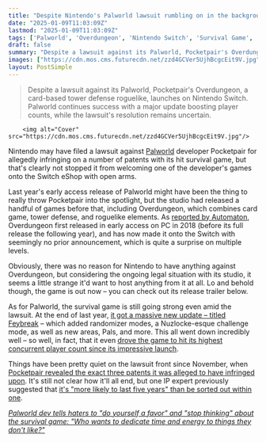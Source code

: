 ```yaml
---
title: "Despite Nintendo's Palworld lawsuit rumbling on in the background, developer Pocketpair releases its old roguelike card game on the Switch"
date: "2025-01-09T11:03:09Z"
lastmod: "2025-01-09T11:03:09Z"
tags: ['Palworld', 'Overdungeon', 'Nintendo Switch', 'Survival Game', 'Card Game', 'Tower Defense', 'Roguelike', 'Lawsuit', 'Early Access', 'PC']
draft: false
summary: "Despite a lawsuit against its Palworld, Pocketpair's Overdungeon, a card-based tower defense roguelike,  launches on Nintendo Switch.  Palworld continues success with a major update boosting player counts, while the lawsuit's resolution remains uncertain."
images: ["https://cdn.mos.cms.futurecdn.net/zzd4GCVer5UjhBcgcEit9V.jpg"]
layout: PostSimple
---
```

> Despite a lawsuit against its Palworld, Pocketpair's Overdungeon, a card-based tower defense roguelike,  launches on Nintendo Switch.  Palworld continues success with a major update boosting player counts, while the lawsuit's resolution remains uncertain.


        <img alt="Cover" src="https://cdn.mos.cms.futurecdn.net/zzd4GCVer5UjhBcgcEit9V.jpg"/>
        
Nintendo may have filed a lawsuit against [<u>Palworld</u>](https://www.gamesradar.com/games/action/palworld-guide/) developer Pocketpair for allegedly infringing on a number of patents with its hit survival game, but that's clearly not stopped it from welcoming one of the developer's games onto the Switch eShop with open arms.

Last year's early access release of Palworld might have been the thing to really throw Pocketpair into the spotlight, but the studio had released a handful of games before that, including Overdungeon, which combines card game, tower defense, and roguelike elements. As [<u>reported by Automaton</u>](https://automaton-media.com/en/news/palworld-developer-pocketpair-releases-overdungeon-on-nintendo-switch/), Overdungeon first released in early access on PC in 2018 (before its full release the following year), and has now made it onto the Switch with seemingly no prior announcement, which is quite a surprise on multiple levels. 

Obviously, there was no reason for Nintendo to have anything against Overdungeon, but considering the ongoing legal situation with its studio, it seems a little strange it'd want to host anything from it at all. Lo and behold though, the game is out now – you can check out its release trailer below.

As for Palworld, the survival game is still going strong even amid the lawsuit. At the end of last year, [<u>it got a massive new update – titled Feybreak</u>](https://www.gamesradar.com/games/open-world/palworlds-feybreak-update-adds-a-built-in-nuzlocke-mode-to-the-open-world-survival-game-and-a-taste-of-next-years-terraria-crossover/) – which added randomizer modes, a Nuzlocke-esque challenge mode, as well as new areas, Pals, and more. This all went down incredibly well – so well, in fact, that it even [<u>drove the game to hit its highest concurrent player count since its impressive launch</u>](https://www.gamesradar.com/games/survival/palworlds-feybreak-update-is-clearly-a-success-as-the-game-just-hit-its-highest-concurrent-player-count-since-launch/). 

Things have been pretty quiet on the lawsuit front since November, when [<u>Pocketpair revealed the exact three patents it was alleged to have infringed upon</u>](https://www.gamesradar.com/games/survival/palworld-developer-reveals-the-exact-patents-its-alleged-to-have-infringed-upon-in-the-nintendo-lawsuit-and-they-all-have-application-dates-after-the-survival-games-release/). It's still not clear how it'll all end, but one IP expert previously suggested that [<u>it's "more likely to last five years" than be sorted out within one</u>](https://www.gamesradar.com/games/survival/ip-expert-says-nintendos-palworld-lawsuit-is-more-likely-to-take-5-years-than-to-finish-in-1-but-pocketpair-can-easily-afford-the-legal-battle/). 

[<u><em>Palworld dev tells haters to "do yourself a favor" and "stop thinking" about the survival game: "Who wants to dedicate time and energy to things they don't like?"</em></u>](https://www.gamesradar.com/games/survival/palworld-dev-tells-haters-to-do-yourself-a-favor-and-stop-thinking-about-the-survival-game-who-wants-to-dedicate-time-and-energy-to-things-they-dont-like/)
        